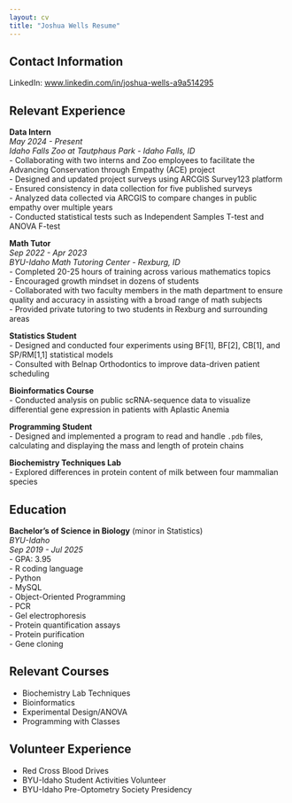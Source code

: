 ```yaml
---
layout: cv
title: "Joshua Wells Resume"
---
```


## Contact Information
 
LinkedIn: [www.linkedin.com/in/joshua-wells-a9a514295](https://www.linkedin.com/in/joshua-wells-a9a514295)

## Relevant Experience

**Data Intern**  
*May 2024 - Present*  
*Idaho Falls Zoo at Tautphaus Park - Idaho Falls, ID*  
- Collaborating with two interns and Zoo employees to facilitate the Advancing Conservation through Empathy (ACE) project  
- Designed and updated project surveys using ARCGIS Survey123 platform  
- Ensured consistency in data collection for five published surveys  
- Analyzed data collected via ARCGIS to compare changes in public empathy over multiple years  
- Conducted statistical tests such as Independent Samples T-test and ANOVA F-test  

**Math Tutor**  
*Sep 2022 - Apr 2023*  
*BYU-Idaho Math Tutoring Center - Rexburg, ID*  
- Completed 20-25 hours of training across various mathematics topics  
- Encouraged growth mindset in dozens of students  
- Collaborated with two faculty members in the math department to ensure quality and accuracy in assisting with a broad range of math subjects  
- Provided private tutoring to two students in Rexburg and surrounding areas  

**Statistics Student**  
- Designed and conducted four experiments using BF[1], BF[2], CB[1], and SP/RM[1,1] statistical models  
- Consulted with Belnap Orthodontics to improve data-driven patient scheduling  

**Bioinformatics Course**  
- Conducted analysis on public scRNA-sequence data to visualize differential gene expression in patients with Aplastic Anemia  

**Programming Student**  
- Designed and implemented a program to read and handle `.pdb` files, calculating and displaying the mass and length of protein chains  

**Biochemistry Techniques Lab**  
- Explored differences in protein content of milk between four mammalian species  

## Education

**Bachelor's of Science in Biology** (minor in Statistics)  
*BYU-Idaho*  
*Sep 2019 - Jul 2025*  
- GPA: 3.95  
- R coding language  
- Python  
- MySQL  
- Object-Oriented Programming  
- PCR  
- Gel electrophoresis  
- Protein quantification assays  
- Protein purification  
- Gene cloning  

## Relevant Courses

- Biochemistry Lab Techniques  
- Bioinformatics  
- Experimental Design/ANOVA  
- Programming with Classes  

## Volunteer Experience

- Red Cross Blood Drives  
- BYU-Idaho Student Activities Volunteer  
- BYU-Idaho Pre-Optometry Society Presidency




<!-- ### Footer

Last updated: October 5, 2024 -->